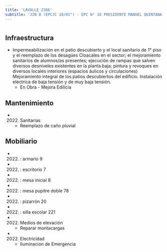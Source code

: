 ```yaml
---
title: 'LAVALLE 2366'
subtitle: 'JIN B (EPCJC 10/01°) - EPC N° 10 PRESIDENTE MANUEL QUINTANA - EPA N° 10 PRESIDENTE MANUEL QUINTANA'
---
```


#
## Infraestructura

* Impermeabilización en el patio descubierto y el local sanitario de 1° piso y el reemplazo de los desagües
Cloacales en el sector; el mejoramiento sanitarios de alumnos/as presentes; ejecución de rampas que salven diversos desniveles existentes en la planta baja;  pintura y revoques en diversos locales interiores (espacios áulicos y circulaciones)
Mejoramiento integral de los patios descubiertos del edificio. Instalación eléctrica de baja tensión y de muy baja tensión. 
    + En Obra - Mejora Edilicia 


## Mantenimiento

*  (2022) Sanitarias 
    + Reemplazo de caño pluvial


## Mobiliario

*  (2022) : armario 9 

*  (2022) : escritorio 7 

*  (2022) : mesa inicial 8 

*  (2022) : mesa pupitre doble 78 

*  (2022) : pizarrón 20 

*  (2022) : silla escolar 221 




*  (2022) Medios de elevación 
    + Reparar montacargas

*  (2022) Electricidad 
    + Iluminacion de  Emergencia







